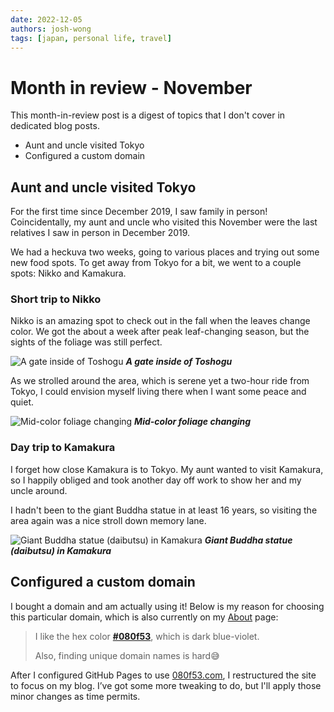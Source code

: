 ```yaml
---
date: 2022-12-05
authors: josh-wong
tags: [japan, personal life, travel]
---
```


# Month in review - November

This month-in-review post is a digest of topics that I don't cover in dedicated blog posts.

- Aunt and uncle visited Tokyo
- Configured a custom domain

<!-- truncate -->

## Aunt and uncle visited Tokyo

For the first time since December 2019, I saw family in person! Coincidentally, my aunt and uncle who visited this November were the last relatives I saw in person in December 2019.

We had a heckuva two weeks, going to various places and trying out some new food spots. To get away from Tokyo for a bit, we went to a couple spots: Nikko and Kamakura.

### Short trip to Nikko

Nikko is an amazing spot to check out in the fall when the leaves change color. We got the about a week after peak leaf-changing season, but the sights of the foliage was still perfect.

![A gate inside of Toshogu](assets/images/2022-12-05-nikko-trip-toshogu-shrine.jpg)
***A gate inside of Toshogu***

 As we strolled around the area, which is serene yet a two-hour ride from Tokyo, I could envision myself living there when I want some peace and quiet.

![Mid-color foliage changing](assets/images/2022-12-05-nikko-foliage.jpg)
***Mid-color foliage changing***

### Day trip to Kamakura

I forget how close Kamakura is to Tokyo. My aunt wanted to visit Kamakura, so I happily obliged and took another day off work to show her and my uncle around.

I hadn't been to the giant Buddha statue in at least 16 years, so visiting the area again was a nice stroll down memory lane.

![Giant Buddha statue (daibutsu) in Kamakura](assets/images/2022-12-05-kamakura-trip-daibutsu.jpg)
***Giant Buddha statue (daibutsu) in Kamakura***

## Configured a custom domain

I bought a domain and am actually using it! Below is my reason for choosing this particular domain, which is also currently on my [About](/about) page:

> I like the hex color [**#080f53**](https://encycolorpedia.com/080f53), which is dark blue-violet.
> 
> Also, finding unique domain names is hard😅

After I configured GitHub Pages to use [080f53.com](https://www.080f53.com), I restructured the site to focus on my blog. I’ve got some more tweaking to do, but I'll apply those minor changes as time permits.